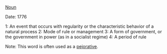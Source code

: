 [[Noun]]

Date: 1776

1: An event that occurs with regularity or the characteristic behavior of a natural process
2: Mode of rule or management 
3: A form of government, or the government in power (as in a socialist regime)
4: A period of rule

Note: This word is often used as a [[pejorative]].